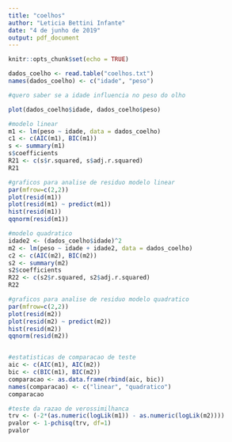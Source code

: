 ---
title: "coelhos"
author: "Leticia Bettini Infante"
date: "4 de junho de 2019"
output: pdf_document
---

```{r setup, include=FALSE}
knitr::opts_chunk$set(echo = TRUE)
```

```{r}
dados_coelho <- read.table("coelhos.txt")
names(dados_coelho) <- c("idade", "peso")

#quero saber se a idade influencia no peso do olho

plot(dados_coelho$idade, dados_coelho$peso)

#modelo linear
m1 <- lm(peso ~ idade, data = dados_coelho)
c1 <- c(AIC(m1), BIC(m1))
s <- summary(m1)
s$coefficients
R21 <- c(s$r.squared, s$adj.r.squared)
R21

#graficos para analise de residuo modelo linear
par(mfrow=c(2,2))
plot(resid(m1))
plot(resid(m1) ~ predict(m1))
hist(resid(m1))
qqnorm(resid(m1))

#modelo quadratico
idade2 <- (dados_coelho$idade)^2
m2 <- lm(peso ~ idade + idade2, data = dados_coelho)
c2 <- c(AIC(m2), BIC(m2))
s2 <- summary(m2)
s2$coefficients
R22 <- c(s2$r.squared, s2$adj.r.squared)
R22

#graficos para analise de residuo modelo quadratico
par(mfrow=c(2,2))
plot(resid(m2))
plot(resid(m2) ~ predict(m2))
hist(resid(m2))
qqnorm(resid(m2))


#estatisticas de comparacao de teste
aic <- c(AIC(m1), AIC(m2))
bic <- c(BIC(m1), BIC(m2))
comparacao <- as.data.frame(rbind(aic, bic))
names(comparacao) <- c("linear", "quadratico")
comparacao

#teste da razao de verossimilhanca
trv <- (-2*(as.numeric(logLik(m1)) - as.numeric(logLik(m2))))
pvalor <- 1-pchisq(trv, df=1)
pvalor

```

